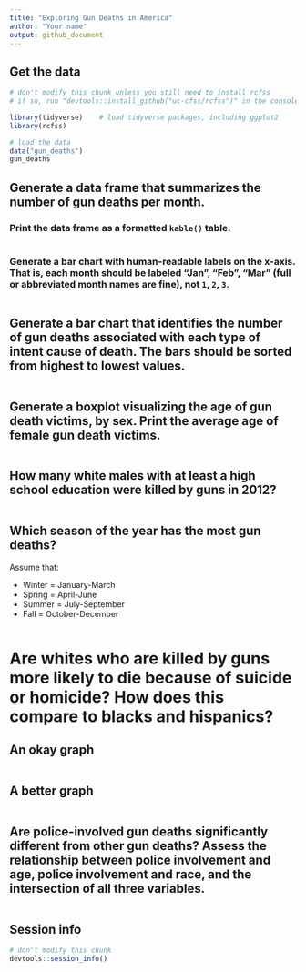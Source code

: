 ```yaml
---
title: "Exploring Gun Deaths in America"
author: "Your name"
output: github_document
---
```


## Get the data

```r
# don't modify this chunk unless you still need to install rcfss
# if so, run "devtools::install_github("uc-cfss/rcfss")" in the console first

library(tidyverse)    # load tidyverse packages, including ggplot2
library(rcfss)

# load the data
data("gun_deaths")
gun_deaths
```

## Generate a data frame that summarizes the number of gun deaths per month.

### Print the data frame as a formatted `kable()` table.

```r

```

### Generate a bar chart with human-readable labels on the x-axis. That is, each month should be labeled "Jan", "Feb", "Mar" (full or abbreviated month names are fine), not `1`, `2`, `3`.

```r

```

## Generate a bar chart that identifies the number of gun deaths associated with each type of intent cause of death. The bars should be sorted from highest to lowest values.

```r

```

## Generate a boxplot visualizing the age of gun death victims, by sex. Print the average age of female gun death victims.

```r

```

## How many white males with at least a high school education were killed by guns in 2012?

```r

```

## Which season of the year has the most gun deaths?

Assume that:

* Winter = January-March
* Spring = April-June
* Summer = July-September
* Fall = October-December

```r

```

# Are whites who are killed by guns more likely to die because of suicide or homicide? How does this compare to blacks and hispanics?

## An okay graph

```r

```

## A better graph

```r

```

## Are police-involved gun deaths significantly different from other gun deaths? Assess the relationship between police involvement and age, police involvement and race, and the intersection of all three variables.

```r

```

## Session info

```r
# don't modify this chunk
devtools::session_info()
```


